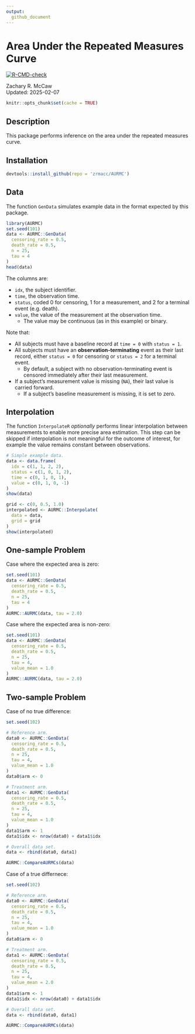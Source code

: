 ```yaml
---
output: 
  github_document
--- 
```


# Area Under the Repeated Measures Curve

<!-- badges: start -->
[![R-CMD-check](https://github.com/zrmacc/AURMC/actions/workflows/R-CMD-check.yaml/badge.svg)](https://github.com/zrmacc/AURMC/actions/workflows/R-CMD-check.yaml)
<!-- badges: end -->

Zachary R. McCaw <br>
Updated: 2025-02-07

```r
knitr::opts_chunk$set(cache = TRUE)
```

## Description

This package performs inference on the area under the repeated measures curve.

## Installation

```R
devtools::install_github(repo = 'zrmacc/AURMC')
```

## Data

The function `GenData` simulates example data in the format expected by this package. 

```R
library(AURMC)
set.seed(101)
data <- AURMC::GenData(
  censoring_rate = 0.5,
  death_rate = 0.5,
  n = 25,
  tau = 4
)
head(data)
```

The columns are:

* `idx`, the subject identifier. 
* `time`, the observation time. 
* `status`, coded 0 for censoring, 1 for a measurement, and 2 for a terminal event (e.g. death).
* `value`, the value of the measurement at the observation time. 
  - The value may be continuous (as in this example) or binary. 

Note that:

* All subjects must have a baseline record at `time = 0` with `status = 1`.
* All subjects must have an **observation-terminating** event as their last record, either `status = 0` for censoring or `status = 2` for a terminal event.
  - By default, a subject with no observation-terminating event is censored immediately after their last measurement.
* If a subject's measurement value is missing (`NA`), their last value is carried forward.
  - If a subject's baseline measurement is missing, it is set to zero.

## Interpolation

The function `InterpolateR` *optionally* performs linear interpolation between measurements to enable more precise area estimation. This step can be skipped if interpolation is not meaningful for the outcome of interest, for example the value remains constant between observations. 
```r
# Simple example data.
data <- data.frame(
  idx = c(1, 1, 2, 2),
  status = c(1, 0, 1, 2),
  time = c(0, 1, 0, 1),
  value = c(0, 1, 0, -1)
)
show(data)
```

```r
grid <- c(0, 0.5, 1.0)
interpolated <- AURMC::Interpolate(
  data = data,
  grid = grid
)
show(interpolated)
```

## One-sample Problem

Case where the expected area is zero:
```r
set.seed(101)
data <- AURMC::GenData(
  censoring_rate = 0.5,
  death_rate = 0.5,
  n = 25,
  tau = 4
)
AURMC::AURMC(data, tau = 2.0)
```

Case where the expected area is non-zero:
```r
set.seed(101)
data <- AURMC::GenData(
  censoring_rate = 0.5,
  death_rate = 0.5,
  n = 25,
  tau = 4,
  value_mean = 1.0
)
AURMC::AURMC(data, tau = 2.0)
```

## Two-sample Problem

Case of no true difference:
```r
set.seed(102)

# Reference arm.
data0 <- AURMC::GenData(
  censoring_rate = 0.5,
  death_rate = 0.5,
  n = 25,
  tau = 4,
  value_mean = 1.0
)
data0$arm <- 0

# Treatment arm.
data1 <- AURMC::GenData(
  censoring_rate = 0.5,
  death_rate = 0.5,
  n = 25,
  tau = 4,
  value_mean = 1.0
)
data1$arm <- 1
data1$idx <- nrow(data0) + data1$idx

# Overall data set.
data <- rbind(data0, data1)

AURMC::CompareAURMCs(data)
```

Case of a true differnece:
```r
set.seed(102)

# Reference arm.
data0 <- AURMC::GenData(
  censoring_rate = 0.5,
  death_rate = 0.5,
  n = 25,
  tau = 4,
  value_mean = 1.0
)
data0$arm <- 0

# Treatment arm.
data1 <- AURMC::GenData(
  censoring_rate = 0.5,
  death_rate = 0.5,
  n = 25,
  tau = 4,
  value_mean = 2.0
)
data1$arm <- 1
data1$idx <- nrow(data0) + data1$idx

# Overall data set.
data <- rbind(data0, data1)

AURMC::CompareAURMCs(data)
```
